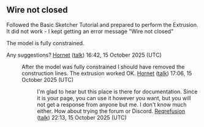 == Wire not closed ==

Followed the Basic Sketcher Tutorial and prepared to perform the Extrusion. It did not work - I kept getting an error message "Wire not closed"

The model is fully constrained.

Any suggestions? [[User:Hornet|Hornet]] ([[User talk:Hornet|talk]]) 16:42, 15 October 2025 (UTC)

:After the model was fully constrained I should have removed the construction lines. The extrusion worked OK.  [[User:Hornet|Hornet]] ([[User talk:Hornet|talk]]) 17:06, 15 October 2025 (UTC)
::I'm glad to hear but this place is there for documentation. Since it is your page, you can use it however you want, but you will not get a response from anyone but me. I don't know much either. How about trying the forum or Discord. [[User:Reqrefusion|Reqrefusion]] ([[User talk:Reqrefusion|talk]]) 22:13, 15 October 2025 (UTC)